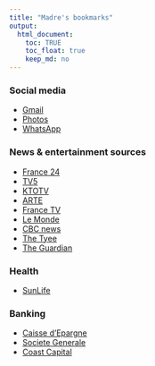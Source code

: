 ```yaml
---
title: "Madre's bookmarks"
output:
  html_document:
    toc: TRUE
    toc_float: true
    keep_md: no
---
```


### Social media

- [Gmail](https://mail.google.com)
- [Photos](https://photos.google.com/)
- [WhatsApp](https://web.whatsapp.com/)

### News & entertainment sources

- [France 24](https://www.france24.com/fr/)
- [TV5](https://www.tv5unis.ca/)
- [KTOTV](https://www.ktotv.com/)
- [ARTE](https://www.arte.tv/fr/)
- [France TV](https://www.france.tv/)
- [Le Monde](https://www.lemonde.fr)
- [CBC news](https://www.cbc.ca/news)
- [The Tyee](https://www.thetyee.ca)
- [The Guardian](https://www.guardian.co.uk)

### Health

- [SunLife](https://www.sunnet.sunlife.com/signin/mysunlife/home.wca)

### Banking

- [Caisse d'Epargne](https://www.caisse-epargne.fr/bourgogne-franche-comte)
- [Societe Generale](https://particuliers.sg.fr/)
- [Coast Capital](https://banking.coastcapitalsavings.com/LogIn.aspx)
